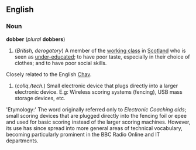 ==English==
===Noun===
'''dobber''' (''plural'' '''dobbers''')

#(''British, derogatory'') A member of the [[working class]] in [[Scotland]] who is seen as [[under-educated]]; to have poor taste, especially in their choice of clothes; and to have poor social skills.

Closely related to the English [[Chav]].

#(''collq./tech.'') Small electronic device that plugs directly into a larger electronic device. E.g:  Wireless scoring systems (fencing), USB mass storage devices, etc.

'Etymology:' The word originally referred only to ''Electronic Coaching aids''; small scoring devices that are plugged directly into the fencing foil or epee and used for basic scoring instead of the larger scoring machines.  However, its use has since spread into more general areas of technical vocabulary, becoming particularly prominent in the BBC Radio Online and IT departments.